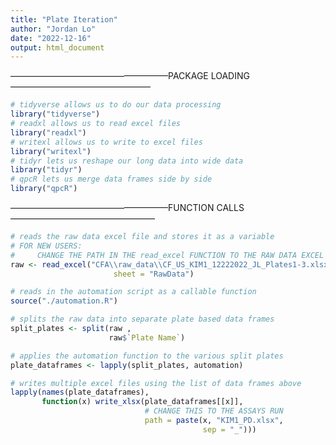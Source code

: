 ```yaml
---
title: "Plate Iteration"
author: "Jordan Lo"
date: "2022-12-16"
output: html_document
---
```

------------------------------------------------------PACKAGE LOADING------------------------------------------------
```r
# tidyverse allows us to do our data processing
library("tidyverse")
# readxl allows us to read excel files
library("readxl")
# writexl allows us to write to excel files
library("writexl")
# tidyr lets us reshape our long data into wide data
library("tidyr")
# qpcR lets us merge data frames side by side
library("qpcR")
```


------------------------------------------------------FUNCTION CALLS--------------------------------------------------
```r
# reads the raw data excel file and stores it as a variable
# FOR NEW USERS:
#     CHANGE THE PATH IN THE read_excel FUNCTION TO THE RAW DATA EXCEL
raw <- read_excel("CFA\\raw_data\\CF_US_KIM1_12222022_JL_Plates1-3.xlsx", 
                       sheet = "RawData")

# reads in the automation script as a callable function
source("./automation.R")

# splits the raw data into separate plate based data frames
split_plates <- split(raw ,
                      raw$`Plate Name`)

# applies the automation function to the various split plates
plate_dataframes <- lapply(split_plates, automation)

# writes multiple excel files using the list of data frames above
lapply(names(plate_dataframes),
       function(x) write_xlsx(plate_dataframes[[x]], 
                              # CHANGE THIS TO THE ASSAYS RUN
                              path = paste(x, "KIM1_PD.xlsx",
                                           sep = "_")))
```